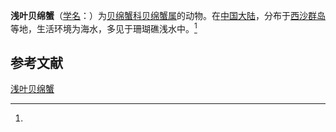 {{Speciesbox
| name = 浅叶贝绵蟹
| status = 
| status_system = 
| image = 
| genus = Dynomene
| species = tenuilobata
| authority = (Dai et Lan, 1981)<ref name='id11441'>{{cite web| url =http://www.bioinfo.cn/db05/BjdwSpecies.php?action=view&id=11441| title =浅叶贝绵蟹| work =《中国动物物种编目数据库》| publisher =中国科学院微生物研究所| author =中国科学院动物研究所| accessdate =2009-04-28| deadurl =yes| archiveurl =https://web.archive.org/web/20160305002016/http://www.bioinfo.cn/db05/BjdwSpecies.php?action=view&id=11441| archivedate =2016-03-05}}</ref>
}}

'''浅叶贝绵蟹'''（[[学名|学名]]：{{lang|la|''Dynomene tenuilobata''}}）为[[贝绵蟹科|贝绵蟹科]][[贝绵蟹属|贝绵蟹属]]的动物。在[[中国大陆|中国大陆]]，分布于[[西沙群岛|西沙群岛]]等地，生活环境为海水，多见于珊瑚礁浅水中。<ref name='id11441'/>

== 参考文献 ==
{{reflist}}

{{Wikispecies|Dynomene tenuilobata}}
{{Taxonbar|from=Q11147994}}

[[Category:贝绵蟹属|浅叶贝绵蟹]]


{{螃蟹小作品}}